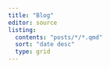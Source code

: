 ```yaml
---
title: "Blog"
editor: source
listing: 
  contents: "posts/*/*.qmd"
  sort: "date desc"
  type: grid
---
```

